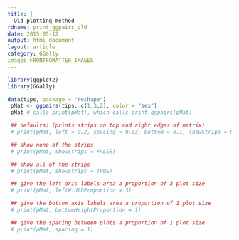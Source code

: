 ```yaml
---
title: |
  Old plotting method
rdname: print_ggpairs_old
date: 2015-05-12
output: html_document
layout: article
category: GGally
images:FRONTFOMATTER_IMAGES
---
```


```r
library(ggplot2)
library(GGally)
```

```r

data(tips, package = "reshape")
 pMat <- ggpairs(tips, c(1,3,2), color = "sex")
 pMat # calls print(pMat), which calls print.ggpairs(pMat)

 ## defaults; (prints strips on top and right edges of matrix)
 # print(pMat, left = 0.2, spacing = 0.03, bottom = 0.1, showStrips = NULL)

 ## show none of the strips
 # print(pMat, showStrips = FALSE)

 ## show all of the strips
 # print(pMat, showStrips = TRUE)

 ## give the left axis labels area a proportion of 3 plot size
 # print(pMat, leftWidthProportion = 3)

 ## give the bottom axis labels area a proportion of 1 plot size
 # print(pMat, bottomHeightProportion = 1)

 ## give the spacing between plots a proportion of 1 plot size
 # print(pMat, spacing = 1)



```